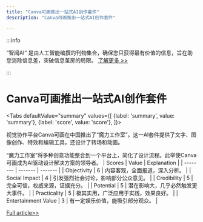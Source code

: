 ```yaml
---
title: "Canva可画推出一站式AI创作套件"
description: "Canva可画推出一站式AI创作套件"

---
```



:::info

“智闻AI“ 是由人工智能编撰的刊物集合，确保您只获得最有价值的信息，旨在助您消除信息差，突破信息茧房的局限。  [了解更多 >>](/)

:::

# Canva可画推出一站式AI创作套件


<Tabs
	defaultValue="summary"
	values={[
	{label: 'summary', value: 'summary'},
	{label: 'score', value: 'score'},
]}>
<TabItem value="summary">


视觉协作平台Canva可画在中国推出了“魔力工作室”。这一AI套件提供了文字、图像创作、特效和编辑工具，还设计了转场和动画。

“魔力工作室”将多种创意功能整合到一个平台上，简化了设计流程。此举使Canva可画成为AI驱动设计解决方案的领导者。
</TabItem>
<TabItem value="score">
	| Scores     | Value   | Explanation |
	| -------- | ------- | ------- |
	| Objectivity  | 6    | 内容客观，全面报道，深入分析。    |
	| Social Impact | 4     | 引发强烈社会讨论，影响部分公众意见。    |
	| Credibility    | 5    | 完全可信，权威来源，证据充分。    |
	| Potential    | 5    | 潜在影响大，几乎必然触发更大事件。    |
	| Practicality    | 5    | 极其实用，广泛应用于实践，效果良好。    |
	| Entertainment Value    | 3    | 有一定娱乐价值，能吸引部分观众。    |
</TabItem>
</Tabs>

[Full article>>](https://readhub.cn/topic/8bqnyxCwfb1)

